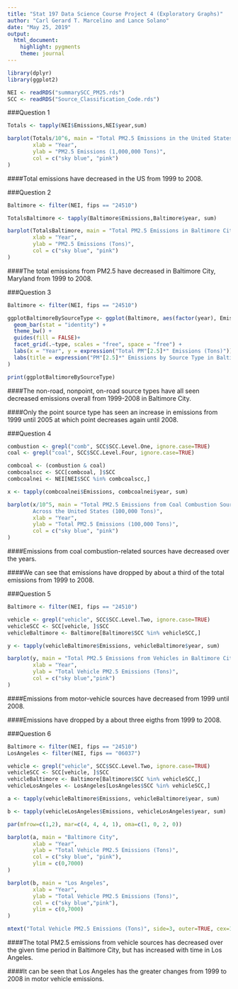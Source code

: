 ---
title: "Stat 197 Data Science Course Project 4 (Exploratory Graphs)"
author: "Carl Gerard T. Marcelino and Lance Solano"
date: "May 25, 2019"
output: 
  html_document:
    highlight: pygments
    theme: journal
---



```{r Packages, echo=TRUE, message=FALSE, warning=FALSE}
library(dplyr)
library(ggplot2)
```
```{r Data, echo=TRUE, message=FALSE, warning=FALSE}
NEI <- readRDS("summarySCC_PM25.rds")
SCC <- readRDS("Source_Classification_Code.rds")
```



###Question 1

```{r Question 1, echo=TRUE, message=FALSE, warning=FALSE}

Totals <- tapply(NEI$Emissions,NEI$year,sum)

barplot(Totals/10^6, main = "Total PM2.5 Emissions in the United States (1,000,000 Tons)",
        xlab = "Year",
        ylab = "PM2.5 Emissions (1,000,000 Tons)",
        col = c("sky blue", "pink")
)
```

####Total emissions have decreased in the US from 1999 to 2008.



###Question 2

```{r Question 2, echo=TRUE, message=FALSE, warning=FALSE}

Baltimore <- filter(NEI, fips == "24510")

TotalsBaltimore <- tapply(Baltimore$Emissions,Baltimore$year, sum)

barplot(TotalsBaltimore, main = "Total PM2.5 Emissions in Baltimore City (Tons)", 
        xlab = "Year", 
        ylab = "PM2.5 Emissions (Tons)", 
        col = c("sky blue", "pink")
)
```

####The total emissions from PM2.5 have decreased in Baltimore City, Maryland from 1999 to 2008.



###Question 3

```{r Question 3, echo=TRUE, message=FALSE, warning=FALSE}
Baltimore <- filter(NEI, fips == "24510")

ggplotBaltimoreBySourceType <- ggplot(Baltimore, aes(factor(year), Emissions, fill = type)) +
  geom_bar(stat = "identity") +
  theme_bw() + 
  guides(fill = FALSE)+
  facet_grid(.~type, scales = "free", space = "free") + 
  labs(x = "Year", y = expression("Total PM"[2.5]*" Emissions (Tons)")) + 
  labs(title = expression("PM"[2.5]*" Emissions by Source Type in Baltimore City (Tons)")
)

print(ggplotBaltimoreBySourceType)
```

####The non-road, nonpoint, on-road source types have all seen decreased emissions overall from 1999-2008 in Baltimore City.

####Only the point source type has seen an increase in emissions from 1999 until 2005 at which point decreases again until 2008.



###Question 4

```{r Question 4, echo=TRUE, message=FALSE, warning=FALSE}

combustion <- grepl("comb", SCC$SCC.Level.One, ignore.case=TRUE) 
coal <- grepl("coal", SCC$SCC.Level.Four, ignore.case=TRUE) 

combcoal <- (combustion & coal) 
combcoalscc <- SCC[combcoal, ]$SCC 
combcoalnei <- NEI[NEI$SCC %in% combcoalscc,] 

x <- tapply(combcoalnei$Emissions, combcoalnei$year, sum)

barplot(x/10^5, main = "Total PM2.5 Emissions from Coal Combustion Sources
        Across the United States (100,000 Tons)", 
        xlab = "Year", 
        ylab = "Total PM2.5 Emissions (100,000 Tons)",
        col = c("sky blue", "pink")
)
```

####Emissions from coal combustion-related sources have decreased over the years.

####We can see that emissions have dropped by about a third of the total emissions from 1999 to 2008.



###Question 5

```{r Question 5, echo=TRUE, message=FALSE, warning=FALSE}

Baltimore <- filter(NEI, fips == "24510")

vehicle <- grepl("vehicle", SCC$SCC.Level.Two, ignore.case=TRUE)
vehicleSCC <- SCC[vehicle, ]$SCC
vehicleBaltimore <- Baltimore[Baltimore$SCC %in% vehicleSCC,]

y <- tapply(vehicleBaltimore$Emissions, vehicleBaltimore$year, sum)

barplot(y, main = "Total PM2.5 Emissions from Vehicles in Baltimore City (Tons)", 
        xlab = "Year", 
        ylab = "Total Vehicle PM2.5 Emissions (Tons)",
        col = c("sky blue","pink")
)
```

####Emissions from motor-vehicle sources have decreased from 1999 until 2008.

####Emissions have dropped by a about three eigths from 1999 to 2008.



###Question 6
                
```{r Question 6, echo=TRUE, message=FALSE, warning=FALSE}

Baltimore <- filter(NEI, fips == "24510")
LosAngeles <- filter(NEI, fips == "06037")

vehicle <- grepl("vehicle", SCC$SCC.Level.Two, ignore.case=TRUE)
vehicleSCC <- SCC[vehicle, ]$SCC
vehicleBaltimore <- Baltimore[Baltimore$SCC %in% vehicleSCC,]
vehicleLosAngeles <- LosAngeles[LosAngeles$SCC %in% vehicleSCC,]

a <- tapply(vehicleBaltimore$Emissions, vehicleBaltimore$year, sum)

b <- tapply(vehicleLosAngeles$Emissions, vehicleLosAngeles$year, sum)

par(mfrow=c(1,2), mar=c(4, 4, 4, 1), oma=c(1, 0, 2, 0))

barplot(a, main = "Baltimore City",
        xlab = "Year",
        ylab = "Total Vehicle PM2.5 Emissions (Tons)",
        col = c("sky blue", "pink"),
        ylim = c(0,7000)
)

barplot(b, main = "Los Angeles",
        xlab = "Year",
        ylab = "Total Vehicle PM2.5 Emissions (Tons)",
        col = c("sky blue","pink"),
        ylim = c(0,7000)
)

mtext("Total Vehicle PM2.5 Emissions (Tons)", side=3, outer=TRUE, cex=1.4)
```

####The total PM2.5 emissions from vehicle sources has decreased over the given time period in Baltimore City, but has increased with time in Los Angeles.

####It can be seen that Los Angeles has the greater changes from 1999 to 2008 in motor vehicle emissions.
